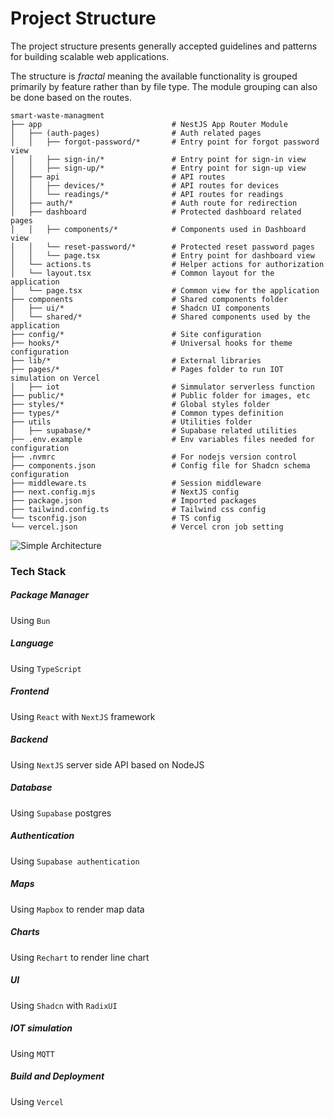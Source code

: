 # Project Structure

The project structure presents generally accepted guidelines and patterns for building scalable web applications.

The structure is _fractal_ meaning the available functionality is grouped primarily by feature rather than by file type. The module grouping can also be done based on the routes.

```text
smart-waste-managment
├── app                             # NestJS App Router Module
│   ├── (auth-pages)                # Auth related pages
│   │   ├── forgot-password/*       # Entry point for forgot password view
│   │   ├── sign-in/*               # Entry point for sign-in view
│   │   ├── sign-up/*               # Entry point for sign-up view
│   ├── api                         # API routes
│   │   ├── devices/*               # API routes for devices
│   │   └── readings/*              # API routes for readings
│   ├── auth/*                      # Auth route for redirection
│   ├── dashboard                   # Protected dashboard related pages
│   │   ├── components/*            # Components used in Dashboard view
│   │   └── reset-password/*        # Protected reset password pages
│   │   └── page.tsx                # Entry point for dashboard view
│   └── actions.ts                  # Helper actions for authorization
│   └── layout.tsx                  # Common layout for the application
│   └── page.tsx                    # Common view for the application
├── components                      # Shared components folder
│   ├── ui/*                        # Shadcn UI components
│   └── shared/*                    # Shared components used by the application
├── config/*                        # Site configuration
├── hooks/*                         # Universal hooks for theme configuration
├── lib/*                           # External libraries
├── pages/*                         # Pages folder to run IOT simulation on Vercel
│   ├── iot                         # Simmulator serverless function
├── public/*                        # Public folder for images, etc
├── styles/*                        # Global styles folder
├── types/*                         # Common types definition
├── utils                           # Utilities folder
│   ├── supabase/*                  # Supabase related utilities
├── .env.example                    # Env variables files needed for configuration
├── .nvmrc                          # For nodejs version control
├── components.json                 # Config file for Shadcn schema configuration
├── middleware.ts                   # Session middleware
├── next.config.mjs                 # NextJS config
├── package.json                    # Imported packages
├── tailwind.config.ts              # Tailwind css config
└── tsconfig.json                   # TS config
└── vercel.json                     # Vercel cron job setting
```

![Simple Architecture](/architecture.png)

### Tech Stack

##### Package Manager

Using `Bun`

##### Language

Using `TypeScript`

##### Frontend

Using `React` with `NextJS` framework

##### Backend

Using `NextJS` server side API based on NodeJS

##### Database

Using `Supabase` postgres

##### Authentication

Using `Supabase authentication`

##### Maps

Using `Mapbox` to render map data

##### Charts

Using `Rechart` to render line chart

##### UI

Using `Shadcn` with `RadixUI`

##### IOT simulation

Using `MQTT`

##### Build and Deployment

Using `Vercel`
